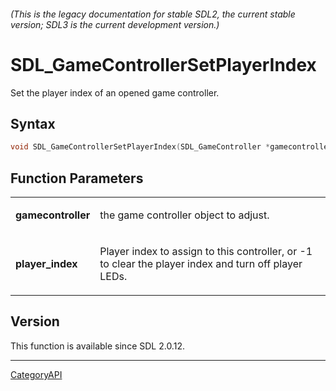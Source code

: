 ====== (This is the legacy documentation for stable SDL2, the current stable version; SDL3 is the current development version.) ======
= SDL_GameControllerSetPlayerIndex =

Set the player index of an opened game controller.

== Syntax ==

<syntaxhighlight lang='c'>
void SDL_GameControllerSetPlayerIndex(SDL_GameController *gamecontroller, int player_index);
</syntaxhighlight>

== Function Parameters ==

{|
|'''gamecontroller'''
|the game controller object to adjust.
|-
|'''player_index'''
|Player index to assign to this controller, or -1 to clear the player index and turn off player LEDs.
|}

== Version ==

This function is available since SDL 2.0.12.

----
[[CategoryAPI]]


